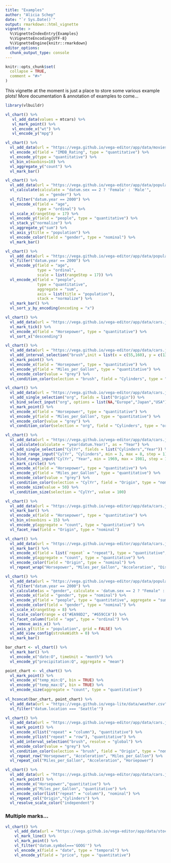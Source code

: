 ```yaml
---
title: "Examples"
author: "Alicia Schep"
date: "`r Sys.Date()`"
output: rmarkdown::html_vignette
vignette: >
  %\VignetteIndexEntry{Examples}
  %\VignetteEncoding{UTF-8}
  %\VignetteEngine{knitr::rmarkdown}
editor_options: 
  chunk_output_type: console
---
```


```r
knitr::opts_chunk$set(
  collapse = TRUE,
  comment = "#>"
)
```

This vignette at the moment is just a place to store some various example plots! More documentation & annotation of examples to come...

```r
library(vlbuildr)

vl_chart() %>%
   vl_add_data(values = mtcars) %>%
   vl_mark_point() %>%
   vl_encode_x("wt") %>%
   vl_encode_y("mpg") 
```


```r
vl_chart() %>%
  vl_add_data(url = "https://vega.github.io/vega-editor/app/data/movies.json") %>%
  vl_encode_x(field = "IMDB_Rating", type = "quantitative") %>%
  vl_encode_y(type = "quantitative") %>%
  vl_bin_x(maxbins=10) %>%
  vl_aggregate_y("count") %>%
  vl_mark_bar()
```


```r
vl_chart() %>%
  vl_add_data(url = "https://vega.github.io/vega-editor/app/data/population.json") %>%
  vl_calculate(calculate = "datum.sex == 2 ? 'Female' : 'Male'", 
               as = "gender") %>%
  vl_filter("datum.year == 2000") %>%
  vl_encode_x(field = "age", 
              type = "ordinal") %>%
  vl_scale_x(rangeStep = 17) %>%
  vl_encode_y(field = "people", type = "quantitative") %>%
  vl_stack_y("normalize") %>%
  vl_aggregate_y("sum") %>%
  vl_axis_y(title = "population") %>%
  vl_encode_color(field = "gender", type = "nominal") %>%
  vl_mark_bar() 
```



```r
vl_chart() %>%
  vl_add_data(url = "https://vega.github.io/vega-editor/app/data/population.json") %>%
  vl_filter("datum.year == 2000") %>%
  vl_encode_y(field = "age", 
              type = "ordinal", 
              scale = list(rangeStep = 17)) %>%
  vl_encode_x(field = "people", 
              type = "quantitative", 
              aggregate = "sum",
              axis = list(title = "population"), 
              stack = "normalize") %>%
  vl_mark_bar() %>%
  vl_sort_y_by_encoding(encoding = "x")

```

```r
vl_chart() %>%
  vl_add_data(url = "https://vega.github.io/vega-editor/app/data/cars.json") %>%
  vl_mark_tick() %>%
  vl_encode_x(field = "Horsepower", type = "quantitative") %>%
  vl_sort_x("descending")
```

```r
vl_chart() %>%
  vl_add_data(url = "https://vega.github.io/vega-editor/app/data/cars.json") %>%
  vl_add_interval_selection("brush",init = list(x = c(55,160), y = c(13,37))) %>%
  vl_mark_point() %>%
  vl_encode_x(field = "Horsepower", type = "quantitative") %>%
  vl_encode_y(field = "Miles_per_Gallon", type = "quantitative") %>%
  vl_encode_color(value = "grey") %>%
  vl_condition_color(selection = "brush", field = "Cylinders", type = "ordinal")
```


```r
vl_chart() %>%
  vl_add_data(url = "https://vega.github.io/vega-editor/app/data/cars.json") %>%
  vl_add_single_selection("org", fields = list("Origin")) %>%
  vl_bind_select_input("org", options = list(NA,"Europe","Japan","USA")) %>%
  vl_mark_point() %>%
  vl_encode_x(field = "Horsepower", type = "quantitative") %>%
  vl_encode_y(field = "Miles_per_Gallon", type = "quantitative") %>%
  vl_encode_color(value = "grey") %>%
  vl_condition_color(selection = "org", field = "Cylinders", type = "ordinal")

```

```r
vl_chart() %>%
  vl_add_data(url = "https://vega.github.io/vega-editor/app/data/cars.json") %>%
  vl_calculate(calculate = "year(datum.Year)", as = "Year") %>%
  vl_add_single_selection("CylYr", fields = list("Cylinders","Year")) %>%
  vl_bind_range_input("CylYr", "Cylinders", min = 3, max = 8, step = 1) %>%
  vl_bind_range_input("CylYr", "Year", min = 1969, max = 1981, step = 1) %>%
  vl_mark_circle() %>%
  vl_encode_x(field = "Horsepower", type = "quantitative") %>%
  vl_encode_y(field = "Miles_per_Gallon", type = "quantitative") %>%
  vl_encode_color(value = "grey") %>%
  vl_condition_color(selection = "CylYr", field = "Origin", type = "nominal") %>%
  vl_encode_size(value = 50) %>%
  vl_condition_size(selection = "CylYr", value = 100)
```

```r
vl_chart() %>%
  vl_add_data(url = "https://vega.github.io/vega-editor/app/data/cars.json") %>%
  vl_mark_bar() %>%
  vl_encode_x(field = "Horsepower", type = "quantitative") %>%
  vl_bin_x(maxbins = 15) %>%
  vl_encode_y(aggregate = "count", type = "quantitative") %>%
  vl_facet_row(field = "Origin", type = "nominal")
```

```r
vl_chart() %>%
  vl_add_data(url = "https://vega.github.io/vega-editor/app/data/cars.json") %>%
  vl_mark_bar() %>%
  vl_encode_x(field = list(`repeat` = "repeat"), type = "quantitative", bin = TRUE) %>%
  vl_encode_y(aggregate = "count", type = "quantitative") %>%
  vl_encode_color(field = "Origin", type = "nominal") %>%
  vl_repeat_wrap("Horsepower", "Miles_per_Gallon", "Acceleration", "Displacement")
```


```r
vl_chart() %>%
  vl_add_data(url = "https://vega.github.io/vega-editor/app/data/population.json") %>%
  vl_filter("datum.year == 2000") %>%
  vl_calculate(as = "gender", calculate = 'datum.sex == 2 ? "Female" : "Male"') %>%
  vl_encode_x(field = "gender", type = "nominal") %>%
  vl_encode_y(field = "people", type = "quantitative", aggregate = "sum") %>%
  vl_encode_color(field = "gender", type = "nominal") %>%
  vl_scale_x(rangeStep = 8) %>%
  vl_scale_color(range = c("#EA98D2", "#659CCA")) %>%
  vl_facet_column(field = "age", type = "ordinal") %>%
  vl_remove_axis_x() %>%
  vl_axis_y(title = "population", grid = FALSE) %>%
  vl_add_view_config(strokeWidth = 0) %>%
  vl_mark_bar()
```

```r
bar_chart <- vl_chart() %>%
  vl_mark_bar() %>%
  vl_encode_x("date:O", timeUnit = "month") %>%
  vl_encode_y("precipitation:Q", aggregate = "mean")

point_chart <- vl_chart() %>%
  vl_mark_point() %>%
  vl_encode_x("temp_min:Q", bin = TRUE) %>%
  vl_encode_y("temp_max:Q", bin = TRUE) %>%
  vl_encode_size(aggregate = "count", type = "quantitative")
  
vl_hconcat(bar_chart, point_chart) %>% 
  vl_add_data(url = "https://vega.github.io/vega-lite/data/weather.csv") %>%
  vl_filter("datum.location === 'Seattle'")
```

```r
vl_chart() %>%
  vl_add_data(url = "https://vega.github.io/vega-editor/app/data/cars.json") %>%
  vl_mark_point() %>%
  vl_encode_x(list("repeat" = "column"), "quantitative") %>%
  vl_encode_y(list("repeat" = "row"), "quantitative") %>%
  vl_add_interval_selection("brush", resolve = "global") %>%
  vl_encode_color(value = "grey") %>%
  vl_condition_color(selection = "brush", field = "Origin", type = "nominal") %>%
  vl_repeat_row("Horsepower", "Acceleration", "Miles_per_Gallon") %>%
  vl_repeat_col("Miles_per_Gallon", "Acceleration", "Horsepower")
```

```r
vl_chart() %>%
  vl_add_data(url = "https://vega.github.io/vega-editor/app/data/cars.json") %>%
  vl_mark_point() %>%
  vl_encode_x("Horsepower","quantitative") %>%
  vl_encode_y("Miles_per_Gallon", "quantitative") %>%
  vl_encode_color(list("repeat" = "column"), "nominal") %>%
  vl_repeat_col("Origin","Cylinders") %>%
  vl_resolve_scale_color("independent")
```



### Multiple marks...


```r
vl_chart() %>%
    vl_add_data(url = "https://vega.github.io/vega-editor/app/data/stocks.csv") %>% 
    vl_mark_line() %>% 
    vl_mark_point() %>%
    vl_filter("datum.symbol==='GOOG'") %>%
    vl_encode_x(field = "date", type = "temporal") %>%
    vl_encode_y(field = "price", type = "quantitative")
```



